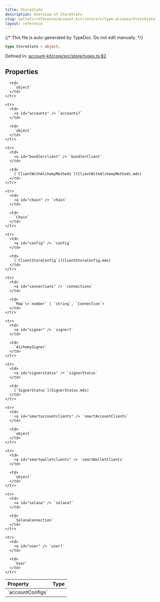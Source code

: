 ```yaml
---
title: StoreState
description: Overview of StoreState
slug: wallets/reference/account-kit/core/src/type-aliases/StoreState
layout: reference
---
```


{/* This file is auto-generated by TypeDoc. Do not edit manually. */}

```ts
type StoreState = object;
```

Defined in: [account-kit/core/src/store/types.ts:82](https://github.com/alchemyplatform/aa-sdk/blob/9df5be8c23af4e472bcb503c17766b16da0ad87d/account-kit/core/src/store/types.ts#L82)

## Properties

<table>
  <thead>
    <tr>
      <th align="left">Property</th>
      <th align="left">Type</th>
    </tr>
  </thead>

  <tbody>
    <tr>
      <td>
        <a id="accountconfigs" /> `accountConfigs`
      </td>

      <td>
        `object`
      </td>
    </tr>

    <tr>
      <td>
        <a id="accounts" /> `accounts?`
      </td>

      <td>
        `object`
      </td>
    </tr>

    <tr>
      <td>
        <a id="bundlerclient" /> `bundlerClient`
      </td>

      <td>
        [`ClientWithAlchemyMethods`](ClientWithAlchemyMethods.mdx)
      </td>
    </tr>

    <tr>
      <td>
        <a id="chain" /> `chain`
      </td>

      <td>
        `Chain`
      </td>
    </tr>

    <tr>
      <td>
        <a id="config" /> `config`
      </td>

      <td>
        [`ClientStoreConfig`](ClientStoreConfig.mdx)
      </td>
    </tr>

    <tr>
      <td>
        <a id="connections" /> `connections`
      </td>

      <td>
        `Map`\<`number` | `string`, `Connection`>
      </td>
    </tr>

    <tr>
      <td>
        <a id="signer" /> `signer?`
      </td>

      <td>
        `AlchemySigner`
      </td>
    </tr>

    <tr>
      <td>
        <a id="signerstatus" /> `signerStatus`
      </td>

      <td>
        [`SignerStatus`](SignerStatus.mdx)
      </td>
    </tr>

    <tr>
      <td>
        <a id="smartaccountclients" /> `smartAccountClients`
      </td>

      <td>
        `object`
      </td>
    </tr>

    <tr>
      <td>
        <a id="smartwalletclients" /> `smartWalletClients`
      </td>

      <td>
        `object`
      </td>
    </tr>

    <tr>
      <td>
        <a id="solana" /> `solana?`
      </td>

      <td>
        `SolanaConnection`
      </td>
    </tr>

    <tr>
      <td>
        <a id="user" /> `user?`
      </td>

      <td>
        `User`
      </td>
    </tr>

  </tbody>
</table>
